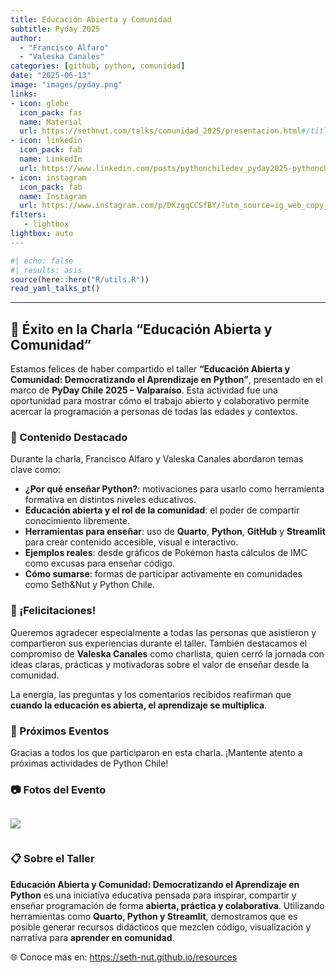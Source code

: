 ```yaml
---
title: Educación Abierta y Comunidad
subtitle: Pyday 2025
author: 
  - "Francisco Alfaro"
  - "Valeska Canales"
categories: [github, python, comunidad]
date: "2025-06-13"
image: "images/pyday.png"
links:
- icon: globe
  icon_pack: fas
  name: Material
  url: https://sethnut.com/talks/comunidad_2025/presentacion.html#/title-slide
- icon: linkedin
  icon_pack: fab
  name: LinkedIn
  url: https://www.linkedin.com/posts/pythonchiledev_pyday2025-pythonchile-activity-7338942003486875649-I4IS?utm_source=share&utm_medium=member_desktop&rcm=ACoAABW-gAgB7do22NXOYm3_l0xBh_2h985EFvc
- icon: instagram
  icon_pack: fab
  name: Instagram
  url: https://www.instagram.com/p/DKzgqCCSfBY/?utm_source=ig_web_copy_link&igsh=MW93ZWljbW4zZ284eA==
filters:
   - lightbox
lightbox: auto
---
```


```r
#| echo: false
#| results: asis
source(here::here("R/utils.R"))
read_yaml_talks_pt()
```

------------------------------------------------------------------------



## 🎉 Éxito en la Charla **"Educación Abierta y Comunidad"**

Estamos felices de haber compartido el taller **"Educación Abierta y Comunidad: Democratizando el Aprendizaje en Python"**, presentado en el marco de **PyDay Chile 2025 – Valparaíso**. Esta actividad fue una oportunidad para mostrar cómo el trabajo abierto y colaborativo permite acercar la programación a personas de todas las edades y contextos.

### 🌟 Contenido Destacado

Durante la charla, Francisco Alfaro y Valeska Canales abordaron temas clave como:

* **¿Por qué enseñar Python?**: motivaciones para usarlo como herramienta formativa en distintos niveles educativos.
* **Educación abierta y el rol de la comunidad**: el poder de compartir conocimiento libremente.
* **Herramientas para enseñar**: uso de **Quarto**, **Python**, **GitHub** y **Streamlit** para crear contenido accesible, visual e interactivo.
* **Ejemplos reales**: desde gráficos de Pokémon hasta cálculos de IMC como excusas para enseñar código.
* **Cómo sumarse**: formas de participar activamente en comunidades como Seth\&Nut y Python Chile.

### 👏 ¡Felicitaciones!

Queremos agradecer especialmente a todas las personas que asistieron y compartieron sus experiencias durante el taller. También destacamos el compromiso de **Valeska Canales** como charlista, quien cerró la jornada con ideas claras, prácticas y motivadoras sobre el valor de enseñar desde la comunidad.

La energía, las preguntas y los comentarios recibidos reafirman que **cuando la educación es abierta, el aprendizaje se multiplica**.

### 📅 Próximos Eventos

Gracias a todos los que participaron en esta charla.
¡Mantente atento a próximas actividades de Python Chile!

### 📷 Fotos del Evento

::: {style="display: grid; grid-template-columns: repeat(4, 1fr); grid-gap: 1em;"}
![](images/img_01.jpg){group="pyday-gallery"}


:::

### 📋 Sobre el Taller

**Educación Abierta y Comunidad: Democratizando el Aprendizaje en Python** es una iniciativa educativa pensada para inspirar, compartir y enseñar programación de forma **abierta, práctica y colaborativa**. Utilizando herramientas como **Quarto, Python y Streamlit**, demostramos que es posible generar recursos didácticos que mezclen código, visualización y narrativa para **aprender en comunidad**.

🌐 Conoce más en: [https://seth-nut.github.io/resources](https://seth-nut.github.io/resources)

